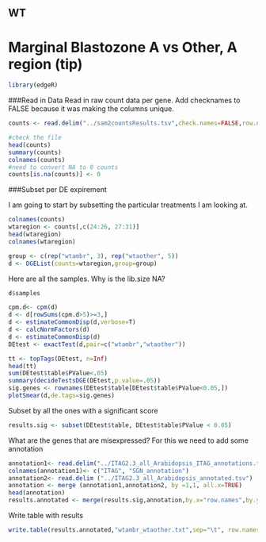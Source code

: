 WT
----

Marginal Blastozone A vs Other, A region (tip)
=========================================================

```r
library(edgeR)
```

###Read in Data
Read in raw count data per gene.
Add checknames to FALSE because it was making the columns unique. 

```r
counts <- read.delim("../sam2countsResults.tsv",check.names=FALSE,row.names=1)

#check the file
head(counts)
summary(counts)
colnames(counts)
#need to convert NA to 0 counts
counts[is.na(counts)] <- 0
```

###Subset per DE expirement

I am going to start by subsetting the particular treatments I am looking at.

```r
colnames(counts)
wtaregion <- counts[,c(24:26, 27:31)]
head(wtaregion)
colnames(wtaregion)
```

```r
group <- c(rep("wtambr", 3), rep("wtaother", 5))
d <- DGEList(counts=wtaregion,group=group)
```

Here are all the samples. Why is the lib.size NA?
```r
d$samples
```

```r
cpm.d<- cpm(d)
d <- d[rowSums(cpm.d>5)>=3,] 
d <- estimateCommonDisp(d,verbose=T) 
d <- calcNormFactors(d)
d <- estimateCommonDisp(d)
DEtest <- exactTest(d,pair=c("wtambr","wtaother"))

tt <- topTags(DEtest, n=Inf)
head(tt)
sum(DEtest$table$PValue<.05)
summary(decideTestsDGE(DEtest,p.value=.05))
sig.genes <- rownames(DEtest$table[DEtest$table$PValue<0.05,])
plotSmear(d,de.tags=sig.genes)
```
Subset by all the ones with a significant score

```r
results.sig <- subset(DEtest$table, DEtest$table$PValue < 0.05)
```


What are the genes that are misexpressed?
For this we need to add some annotation


```r
annotation1<- read.delim("../ITAG2.3_all_Arabidopsis_ITAG_annotations.tsv", header=FALSE)  #Changed to the SGN human readable annotation
colnames(annotation1)<- c("ITAG", "SGN_annotation")
annotation2<- read.delim ("../ITAG2.3_all_Arabidopsis_annotated.tsv")
annotation <- merge (annotation1,annotation2, by =1,1, all.x=TRUE)
head(annotation) 
results.annotated <- merge(results.sig,annotation,by.x="row.names",by.y="ITAG",all.x=T,sort=F)
```

Write table with results
```r
write.table(results.annotated,"wtambr_wtaother.txt",sep="\t", row.names=F)
```

